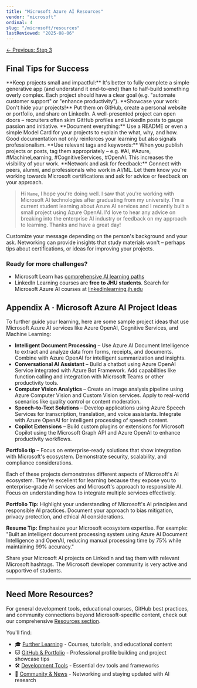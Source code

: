 ```yaml
---
title: "Microsoft Azure AI Resources"
vendor: "microsoft"
ordinal: 4
slug: "/microsoft/resources"
lastReviewed: "2025-08-06"
---
```


<div className="flex justify-between items-center mb-8">
  <a href="/microsoft/step-3" className="bg-gray-600 hover:bg-gray-700 text-white font-semibold py-2 px-4 rounded-lg transition-colors duration-200">
    ← Previous: Step 3
  </a>
</div>

## Final Tips for Success
<CheckList>
    <CheckListItem>**Keep projects small and impactful:** It's better to fully complete a simple generative app (and understand it end-to-end) than to half-build something overly complex. Each project should have a clear goal (e.g. "automate customer support" or "enhance productivity").</CheckListItem>
    <CheckListItem>**Showcase your work: Don't hide your projects!** Put them on GitHub, create a personal website or portfolio, and share on LinkedIn. A well-presented project can open doors – recruiters often skim GitHub profiles and LinkedIn posts to gauge passion and initiative.</CheckListItem>
    <CheckListItem>**Document everything:** Use a README or even a simple Model Card for your projects to explain the what, why, and how. Good documentation not only reinforces your learning but also signals professionalism.</CheckListItem>
    <CheckListItem>**Use relevant tags and keywords:** When you publish projects or posts, tag them appropriately – e.g. #AI, #Azure, #MachineLearning, #CognitiveServices, #OpenAI. This increases the visibility of your work.</CheckListItem>
    <CheckListItem>**Network and ask for feedback:** Connect with peers, alumni, and professionals who work in AI/ML. Let them know you're working towards Microsoft certifications and ask for advice or feedback on your approach.</CheckListItem>
</CheckList>

> Hi ```Name```, I hope you're doing well. I saw that you're working with Microsoft AI technologies after graduating from my university. I'm a current student learning about Azure AI services and I recently built a small project using Azure OpenAI. I'd love to hear any advice on breaking into the enterprise AI industry or feedback on my approach to learning. Thanks and have a great day!

Customize your message depending on the person's background and your ask. Networking can provide insights that study materials won't – perhaps tips about certifications, or ideas for improving your projects.

### Ready for more challenges?
* Microsoft Learn has [comprehensive AI learning paths](https://learn.microsoft.com/en-us/training/browse/?terms=artificial%20intelligence) 
* LinkedIn Learning courses are **free to JHU students**. Search for Microsoft Azure AI courses at [linkedinlearning.jh.edu](https://linkedinlearning.jh.edu)

## Appendix A · Microsoft Azure AI Project Ideas
To further guide your learning, here are some sample project ideas that use Microsoft Azure AI services like Azure OpenAI, Cognitive Services, and Machine Learning:

* **Intelligent Document Processing** – Use Azure AI Document Intelligence to extract and analyze data from forms, receipts, and documents. Combine with Azure OpenAI for intelligent summarization and insights.
* **Conversational AI Assistant** – Build a chatbot using Azure OpenAI Service integrated with Azure Bot Framework. Add capabilities like function calling and integration with Microsoft Teams or other productivity tools.
* **Computer Vision Analytics** – Create an image analysis pipeline using Azure Computer Vision and Custom Vision services. Apply to real-world scenarios like quality control or content moderation.
* **Speech-to-Text Solutions** – Develop applications using Azure Speech Services for transcription, translation, and voice assistants. Integrate with Azure OpenAI for intelligent processing of speech content.
* **Copilot Extensions** – Build custom plugins or extensions for Microsoft Copilot using the Microsoft Graph API and Azure OpenAI to enhance productivity workflows.

<div className="bg-blue-50 rounded-lg p-6">
    <strong>Portfolio tip</strong> – Focus on enterprise-ready solutions that show integration with Microsoft's ecosystem. Demonstrate security, scalability, and compliance considerations.
</div>

Each of these projects demonstrates different aspects of Microsoft's AI ecosystem. They're excellent for learning because they expose you to enterprise-grade AI services and Microsoft's approach to responsible AI. Focus on understanding how to integrate multiple services effectively.

**Portfolio Tip:** Highlight your understanding of Microsoft's AI principles and responsible AI practices. Document your approach to bias mitigation, privacy protection, and ethical AI considerations.

**Resume Tip:** Emphasize your Microsoft ecosystem expertise. For example: "Built an intelligent document processing system using Azure AI Document Intelligence and OpenAI, reducing manual processing time by 75% while maintaining 99% accuracy."

Share your Microsoft AI projects on LinkedIn and tag them with relevant Microsoft hashtags. The Microsoft developer community is very active and supportive of students.

---

## Need More Resources?

For general development tools, educational courses, GitHub best practices, and community connections beyond Microsoft-specific content, check out our comprehensive [Resources section](/resources).

You'll find:
- 🎓 [Further Learning](/resources/learning) - Courses, tutorials, and educational content
- 🐱 [GitHub & Portfolio](/resources/github) - Professional profile building and project showcase tips  
- 🛠️ [Development Tools](/resources/tools) - Essential dev tools and frameworks
- 👥 [Community & News](/resources/community) - Networking and staying updated with AI research
